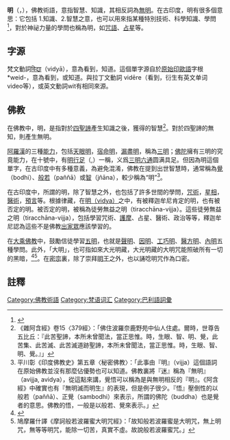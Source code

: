 {{佛教}}
'''明'''（{{lang-sa|विद्या|vidyā}}，{{lang-pi|{{IAST|vijjā}}}}），佛教術語，意指智慧、知識，其相反詞為[[無明|無明]]。在古印度，明有很多個意思：它包括 1.知識、2.智慧之意，也可以用來指某種特別技術、科學知識、學問<REF>
{{Cite web|url=http://www.chinesewords.org/dict/70746-906.html|title=《漢語詞典》|author=|date=|ISBN=|publisher=漢語網|accessdate=|location=|language=中文|format=|archive-date=2019-02-20|archive-url=https://web.archive.org/web/20190220030620/http://www.chinesewords.org/dict/70746-906.html|dead-url=no}}
</ref>，對於神祕力量的學問也稱為明，如[[咒語|咒語]]、[[占星|占星]]等。

==字源==
梵文動詞[[:wikt:en:विद्या|विद्या]]（vidyā），意為看到，知道。這個單字源自於[[原始印歐語|原始印歐語]]字根 *weid-，意為看到，或知道。與拉丁文動詞 vidēre（看到，衍生有英文单词video等），或英文動詞wit有相同來源。

==佛教==
在佛教中，明，是指對於[[四聖諦|四聖諦]]產生知識之後，獲得的智慧<ref>《雜阿含經》卷15〈379經〉：「佛住波羅奈鹿野苑中仙人住處。爾時，世尊告五比丘：『此苦聖諦，本所未曾聞法，當正思惟。時，生眼、智、明、覺，此苦集、此苦滅、此苦滅道跡聖諦，本所未曾聞法，當正思惟。時，生眼、智、明、覺。』」</ref>。對於四聖諦的無知，則產生無明。

[[阿羅漢|阿羅漢]]的三種[[神通|能力]]，包括[[天眼明|天眼明]]，[[宿命明|宿命明]]，[[漏盡明|漏盡明]]，稱為[[三明六通|三明]]；[[佛陀|佛陀]]擁有三明的究竟能力，在十號中，有[[佛#明行足|明行足]]（{{lang-pi|Vijjā-caraṇa-sampanno}},{{lang-sa|vidyā-caraṇa-saṃpanna}}）一稱，义爲[[三明六通|三明六通]]圆满具足。但因為明這個單字，在古印度中有多種意義，為避免混淆，佛教在提到出世智慧時，通常稱為[[菩提|覺]]（bodhi）、[[慧_(佛教)|般若]]（paññā）或[[智_(佛教)|智]]（jñāna），較少稱為“明”<ref>平川彰《印度佛教史》第五章〈秘密佛教〉：「此事由『明』（vijja）這個語詞在原始佛教並沒有那麼佔優勢也可以知道。佛教裏將『迷』稱為『無明』（avijja, avidya），從這點來講，覺悟可以稱為是與無明相反的『明』。《阿含經》中確實也有『無明滅而明生』的表現，但是例子很少。『悟』壓倒性的以般若（paññā）、正覺（sambodhi）來表示，所謂的佛陀（buddha）也是覺者的意思。佛教的悟，一般是以般若、覺來表示。」</ref>。

在古印度中，所謂的明，除了智慧之外，也包括了許多世間的學問，[[咒術|咒術]]，[[星相|星相]]，[[醫術|醫術]]，[[預言|預言]]等。根據律藏，在[[三明六通|明（vidya）]]之中，有被釋迦牟尼肯定的明，也有被否定的明。被否定的明，被稱為徒勞無益之明（tiracchāna-vijja）。這些徒勞無益之明（tiracchāna-vijja），包括學習咒術、[[護摩|護摩]]、占星、醫術、政治等等，釋迦牟尼認為這些不是佛教[[出家眾|出家眾]]應該學習的。

在[[大乘佛教|大乘佛教]]中，鼓勵信徒學習[[五明|五明]]，也就是[[聲明|聲明]]、[[因明|因明]]、[[工巧明|工巧明]]、[[醫方明|醫方明]]、[[內明|內明]]五種學問。此外，「大明」，也可指如來大光明藏，大光明藏的大明咒能照破所有一切的黑暗，<REF>
{{Cite web |url=http://www.drbachinese.org/online_reading/sutra_explanation/Heart/Heart_Sutra.htm |title=般若波羅蜜多心經 宣化上人講述 |accessdate=2019-11-26 |archive-date=2019-09-06 |archive-url=https://web.archive.org/web/20190906091242/http://www.drbachinese.org/online_reading/sutra_explanation/Heart/Heart_Sutra.htm |dead-url=no }}
</REF><ref>鳩摩羅什譯《摩訶般若波羅蜜大明咒經》：「故知般若波羅蜜是大明咒，無上明咒，無等等明咒，能除一切苦，真實不虛。故說般若波羅蜜咒。」</ref>。在[[密宗|密宗]]裏，除了崇拜[[明王|明王]]之外，也以誦唸明咒作為口密。

==註釋==
{{reflist}}

{{佛教主题}}
[[Category:佛教術語|Category:佛教術語]]
[[Category:梵语词汇|Category:梵语词汇]]
[[Category:巴利語詞彙|Category:巴利語詞彙]]
